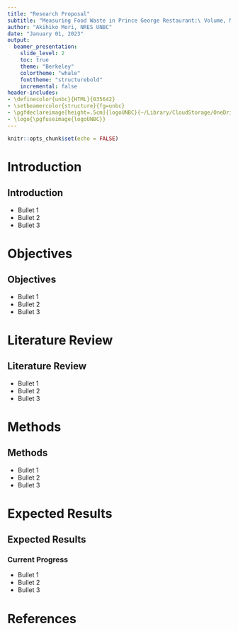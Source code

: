 ```yaml
---
title: "Research Proposal"
subtitle: "Measuring Food Waste in Prince George Restaurant:\ Volume, Model, and Effects"
author: "Akihiko Mori, NRES UNBC"
date: "January 01, 2023"
output: 
  beamer_presentation:
    slide_level: 2
    toc: true
    theme: "Berkeley"
    colortheme: "whale"
    fonttheme: "structurebold"
    incremental: false
header-includes: 
- \definecolor{unbc}{HTML}{035642}
- \setbeamercolor{structure}{fg=unbc}
- \pgfdeclareimage[height=.5cm]{logoUNBC}{~/Library/CloudStorage/OneDrive-UNBC/00MAthesis/maRcode/maRcode/Official-UNBC-Logo/Green UNBC Logo/logo_green.tif}
- \logo{\pgfuseimage{logoUNBC}}
---
```


```r
knitr::opts_chunk$set(echo = FALSE)
```

# Introduction

## Introduction

- Bullet 1
- Bullet 2
- Bullet 3

# Objectives

## Objectives

- Bullet 1
- Bullet 2
- Bullet 3

# Literature Review

## Literature Review

- Bullet 1
- Bullet 2
- Bullet 3

# Methods

## Methods

- Bullet 1
- Bullet 2
- Bullet 3

# Expected Results

## Expected Results

### Current Progress

- Bullet 1
- Bullet 2
- Bullet 3


# References